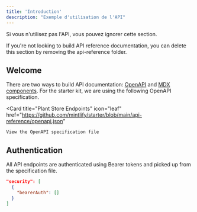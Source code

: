 ```yaml
---
title: 'Introduction'
description: "Exemple d'utilisation de l'API"
---
```


<Note>Si vous n'utilisez pas l'API, vous pouvez ignorer cette section.</Note>

<Note>
	If you're not looking to build API reference documentation, you can delete
	this section by removing the api-reference folder.
</Note>

## Welcome

There are two ways to build API documentation: [OpenAPI](https://mintlify.com/docs/api-playground/openapi/setup) and [MDX components](https://mintlify.com/docs/api-playground/mdx/configuration). For the starter kit, we are using the following OpenAPI specification.

<Card
	title="Plant Store Endpoints"
	icon="leaf"
	href="https://github.com/mintlify/starter/blob/main/api-reference/openapi.json"
>
	View the OpenAPI specification file
</Card>

## Authentication

All API endpoints are authenticated using Bearer tokens and picked up from the specification file.

```json
"security": [
  {
    "bearerAuth": []
  }
]
```
